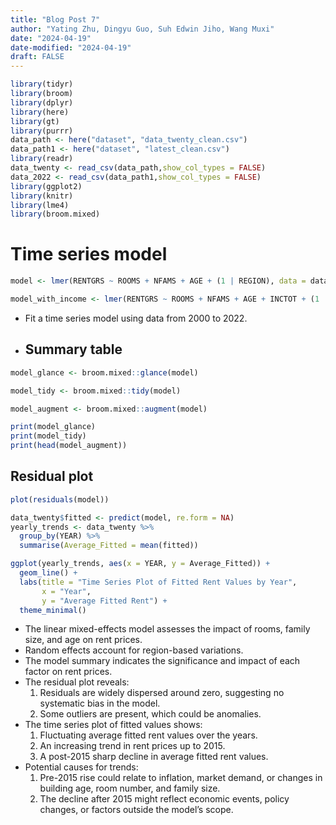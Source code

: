 ```yaml
---
title: "Blog Post 7"
author: "Yating Zhu, Dingyu Guo, Suh Edwin Jiho, Wang Muxi"
date: "2024-04-19"
date-modified: "2024-04-19"
draft: FALSE
---
```

```r
library(tidyr)
library(broom)
library(dplyr)
library(here)
library(gt)
library(purrr)
data_path <- here("dataset", "data_twenty_clean.csv")
data_path1 <- here("dataset", "latest_clean.csv")
library(readr)
data_twenty <- read_csv(data_path,show_col_types = FALSE) 
data_2022 <- read_csv(data_path1,show_col_types = FALSE) 
library(ggplot2)
library(knitr)
library(lme4)
library(broom.mixed)
```

# Time series model
```r
model <- lmer(RENTGRS ~ ROOMS + NFAMS + AGE + (1 | REGION), data = data_twenty, REML = FALSE)

model_with_income <- lmer(RENTGRS ~ ROOMS + NFAMS + AGE + INCTOT + (1 | REGION), data = data_twenty, REML = FALSE)
```

- Fit a time series model using data from 2000 to 2022. 
- 
## Summary table 
```r
model_glance <- broom.mixed::glance(model)

model_tidy <- broom.mixed::tidy(model)

model_augment <- broom.mixed::augment(model)
```

```r
print(model_glance)
print(model_tidy)
print(head(model_augment))
```
## Residual plot 
```r
plot(residuals(model))
```


```r
data_twenty$fitted <- predict(model, re.form = NA)
yearly_trends <- data_twenty %>%
  group_by(YEAR) %>%
  summarise(Average_Fitted = mean(fitted))

ggplot(yearly_trends, aes(x = YEAR, y = Average_Fitted)) +
  geom_line() +
  labs(title = "Time Series Plot of Fitted Rent Values by Year",
       x = "Year",
       y = "Average Fitted Rent") +
  theme_minimal()
```

- The linear mixed-effects model assesses the impact of rooms, family size, and age on rent prices.
- Random effects account for region-based variations.
- The model summary indicates the significance and impact of each factor on rent prices.
- The residual plot reveals:
  1) Residuals are widely dispersed around zero, suggesting no systematic bias in the model.
  2) Some outliers are present, which could be anomalies.
- The time series plot of fitted values shows:
  1) Fluctuating average fitted rent values over the years.
  2) An increasing trend in rent prices up to 2015.
  3) A post-2015 sharp decline in average fitted rent values.
- Potential causes for trends:
  1) Pre-2015 rise could relate to inflation, market demand, or changes in building age, room number, and family size.
  2) The decline after 2015 might reflect economic events, policy changes, or factors outside the model's scope.












